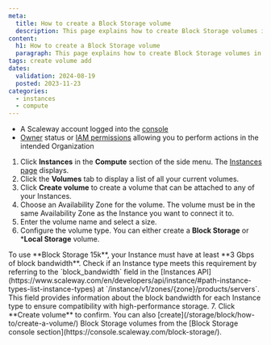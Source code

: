 ```yaml
---
meta:
  title: How to create a Block Storage volume
  description: This page explains how to create Block Storage volumes in Scaleway
content:
  h1: How to create a Block Storage volume
  paragraph: This page explains how to create Block Storage volumes in Scaleway
tags: create volume add
dates:
  validation: 2024-08-19
  posted: 2023-11-23
categories:
  - instances
  - compute
---
```


<Macro id="requirements" />

- A Scaleway account logged into the [console](https://console.scaleway.com)
- [Owner](/identity-and-access-management/iam/concepts/#owner) status or [IAM permissions](/identity-and-access-management/iam/concepts/#permission) allowing you to perform actions in the intended Organization


1. Click **Instances** in the **Compute** section of the side menu. The [Instances page](https://console.scaleway.com/instance/servers) displays.
2. Click the **Volumes** tab to display a list of all your current volumes.
3. Click **Create volume** to create a volume that can be attached to any of your Instances.
4. Choose an Availability Zone for the volume.
    <Message type="important">
      The volume must be in the same Availability Zone as the Instance you want to connect it to.
    </Message>
5. Enter the volume name and select a size.
6. Configure the volume type. You can either create a **Block Storage** or ***Local Storage** volume.
  <Message type="note">
    To use **Block Storage 15k**, your Instance must have at least **3 Gbps of block bandwidth**.
    Check if an Instance type meets this requirement by referring to the `block_bandwidth` field in the [Instances API](https://www.scaleway.com/en/developers/api/instance/#path-instance-types-list-instance-types) at `/instance/v1/zones/{zone}/products/servers`.
    This field provides information about the block bandwidth for each Instance type to ensure compatibility with high-performance storage.
  </Message>
7. Click **Create volume** to confirm.

<Message type="tip">
  You can also [create](/storage/block/how-to/create-a-volume/) Block Storage volumes from the [Block Storage console section](https://console.scaleway.com/block-storage/).
</Message>


